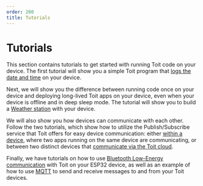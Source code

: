 ```yaml
---
order: 200
title: Tutorials
---
```


# Tutorials

This section contains tutorials to get started with running Toit code on your device. The first tutorial will show you a simple Toit program that [logs the date and time](starter/time) on your device.

Next, we will show you the difference between running code once on your device and deploying long-lived Toit apps on your device, even when your device is offline and in deep sleep mode.
The tutorial will show you to build a [Weather station](starter/weatherstation) with your device.

We will also show you how devices can communicate with each other.
Follow the two tutorials, which show how to utilize the Publish/Subscribe service that Toit offers for easy device communication:
either [within a device](pubsub/pubsubint), where two apps running on the same device are communicating, or between two distinct devices that [communicate via the Toit cloud](pubsub/pubsubext).

Finally, we have tutorials on how to use [Bluetooth Low-Energy communication](../ble) with Toit on your ESP32 device, as well as an example of how to use [MQTT](../mqtt) to send and receive messages to and from your Toit devices.
